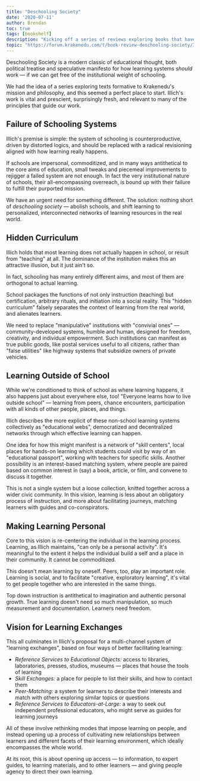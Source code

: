 ```yaml
---
title: "Deschooling Society"
date: '2020-07-11'
author: Brendan
toc: true
tags: [bookshelf]
description: "Kicking off a series of reviews exploring books that have influenced our thinking on learning and pedagogy, with Ivan Illich's classic manifesto for new learning systems."
topic: "https://forum.krakenedu.com/t/book-review-deschooling-society/388"
---
```



Deschooling Society is a modern classic of educational thought, both political treatise and speculative manifesto for how learning systems *should* work — if we can get free of the institutional weight of schooling.

We had the idea of a series exploring texts formative to Krakenedu's mission and philosophy, and this seemed a perfect place to start. Illich's work is vital and prescient, surprisingly fresh, and relevant to many of the principles that guide our work.

## Failure of Schooling Systems

Illich's premise is simple: the system of schooling is counterproductive, driven by distorted logics, and should be replaced with a radical revisioning aligned with how learning really happens.

If schools are impersonal, commoditized, and in many ways antithetical to the core aims of education, small tweaks and piecemeal improvements to rejigger a failed system are not enough. In fact the very institutional nature of schools, their all-encompassing overreach, is bound up with their failure to fulfill their purported mission.

We have an urgent need for something different. The solution: nothing short of *deschooling society* — abolish schools, and shift learning to personalized, interconnected networks of learning resources in the real world.

## Hidden Curriculum 

Illich holds that most learning does not actually happen in school, or result from "teaching" at all. The dominance of the institution makes this an attractive illusion, but it just ain't so.

In fact, schooling has many entirely different aims, and most of them are orthogonal to actual learning.

School packages the functions of not only instruction (teaching) but certification, arbitrary rituals, and initiation into a social reality. This "hidden curriculum" falsely separates the context of learning from the real world, and alienates learners.

We need to replace "manipulative" institutions with "convivial ones" — community-developed systems, humble and human, designed for freedom, creativity, and individual empowerment. Such institutions can manifest as true public goods, like postal services useful to all citizens, rather than "false utilities" like highway systems that subsidize owners of private vehicles.

## Learning Outside of School

While we're conditioned to think of school as where learning happens, it also
happens just about everywhere else, too! "Everyone learns how to live outside
school" — learning from peers, chance encounters, participation with all kinds
of other people, places, and things.

Illich describes the more explicit of these non-school learning systems collectively as "educational webs", democratized and decentralized networks through which effective learning can happen.

One idea for how this might manifest is a network of "skill centers", local places for hands-on learning which students could visit by way of an "educational passport", working with teachers for specific skills. Another possibility is an interest-based matching system, where people are paired based on common interest in (say) a book, article, or film, and convene to discuss it together.

This is not a single system but a loose collection, knitted together across a wider civic community. In this vision, learning is less about an obligatory process of instruction, and more about facilitating journeys, matching learners with guides and co-conspirators.

## Making Learning Personal

Core to this vision is re-centering the individual in the learning process. Learning, as Illich maintains, "can only be a personal activity". It's meaningful to the extent it helps the individual build a self and a place in their community. It cannot be commoditized.

This doesn't mean learning by oneself. Peers, too, play an important role. Learning is social, and to facilitate "creative, exploratory learning", it's vital to get people together who are interested in the same things.

Top down instruction is antithetical to imagination and authentic personal growth. True learning doesn't need so much manipulation, so much measurement and documentation. Learners need freedom.

## Vision for Learning Exchanges

This all culminates in Illich's proposal for a multi-channel system of "learning exchanges", based on four  ways of better facilitating learning:

- *Reference Services to Educational Objects:* access to libraries, laboratories, presses, studios, museums — places that house the tools of learning
- *Skill Exchanges:* a place for people to list their skills, and how to contact them
- *Peer-Matching:* a system for learners to describe their interests and match with others exploring similar topics or questions
- *Reference Services to Educators-at-Large:* a way to seek out independent professional educators, who might serve as guides for learning journeys

All of these involve rethinking modes that impose learning on people, and instead opening up a process of cultivating new relationships between learners and different facets of their learning environment, which ideally encompasses the whole world.

At its root, this is about opening up access — to information, to expert guides, to learning materials, and to other learners — and giving people agency to direct their own learning.
